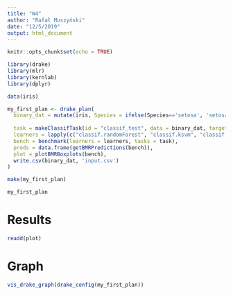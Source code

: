 ```yaml
---
title: "W4"
author: "Rafał Muszyński"
date: "12/5/2019"
output: html_document
---
```


```r
knitr::opts_chunk$set(echo = TRUE)

library(drake)
library(mlr)
library(kernlab)
library(dplyr)

data(iris)
```


```r

my_first_plan <- drake_plan(
  binary_dat = mutate(iris, Species = ifelse(Species=='setosa', 'setosa', 'notsetosa')),
  
  task = makeClassifTask(id = "classif_test", data = binary_dat, target = "Species"),
  learners = lapply(c("classif.randomForest", "classif.ksvm", "classif.nnet"), makeLearner),
  bench = benchmark(learners = learners, tasks = task),
  preds = data.frame(getBMRPredictions(bench)),
  plot = plotBMRBoxplots(bench),
  write.csv(binary_dat, 'input.csv')
)

make(my_first_plan)

my_first_plan

```


# Results

```r
readd(plot)

```

# Graph
```r
vis_drake_graph(drake_config(my_first_plan))
```

